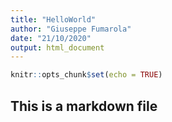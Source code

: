 ```yaml
---
title: "HelloWorld"
author: "Giuseppe Fumarola"
date: "21/10/2020"
output: html_document
---
```


```r
knitr::opts_chunk$set(echo = TRUE)
```

## This is a markdown file
